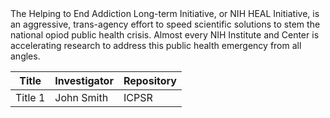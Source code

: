 
<div className={"w-1/3"} style={{padding: '1rem', backgroundColor: 'gray100'}}>
The Helping to End Addiction Long-term Initiative, or NIH HEAL Initiative, is an aggressive, trans-agency effort to
speed scientific solutions to stem the national opiod public health crisis. Almost every NIH Institute and Center
is accelerating research to address this public health emergency from all angles.
</div>

| Title | Investigator | Repository |
| --- | ----------- | -----------|
| Title 1 | John Smith | ICPSR |

<SampleBar />
